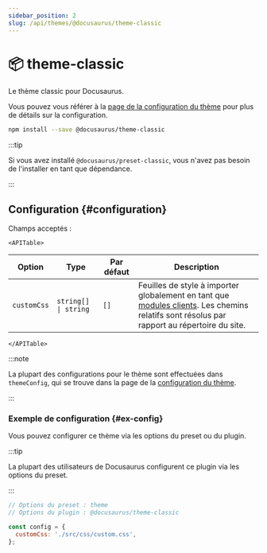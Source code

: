```yaml
---
sidebar_position: 2
slug: /api/themes/@docusaurus/theme-classic
---
```


# 📦 theme-classic


Le thème classic pour Docusaurus.

Vous pouvez vous référer à la [page de la configuration du thème](theme-configuration.mdx) pour plus de détails sur la configuration.

```bash npm2yarn
npm install --save @docusaurus/theme-classic
```

:::tip

Si vous avez installé `@docusaurus/preset-classic`, vous n'avez pas besoin de l'installer en tant que dépendance.

:::

## Configuration {#configuration}

Champs acceptés :

```mdx-code-block
<APITable>
```

| Option      | Type                      | Par défaut | Description                                                                                                                                                                            |
| ----------- | ------------------------- | ---------- | -------------------------------------------------------------------------------------------------------------------------------------------------------------------------------------- |
| `customCss` | <code>string[] \| string</code> | `[]`       | Feuilles de style à importer globalement en tant que [modules clients](../../advanced/client.mdx#client-modules). Les chemins relatifs sont résolus par rapport au répertoire du site. |

```mdx-code-block
</APITable>
```

:::note

La plupart des configurations pour le thème sont effectuées dans `themeConfig`, qui se trouve dans la page de la [configuration du thème](./theme-configuration.mdx).

:::

### Exemple de configuration {#ex-config}

Vous pouvez configurer ce thème via les options du preset ou du plugin.

:::tip

La plupart des utilisateurs de Docusaurus configurent ce plugin via les options du preset.

:::

```js config-tabs
// Options du preset : theme
// Options du plugin : @docusaurus/theme-classic

const config = {
  customCss: './src/css/custom.css',
};
```
